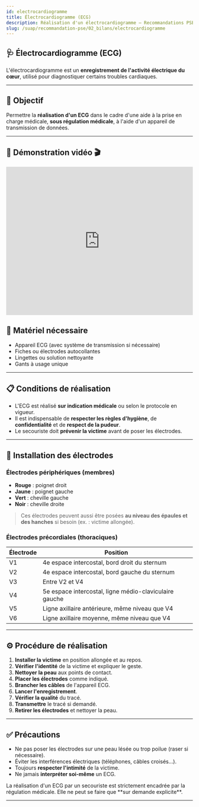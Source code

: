 ```yaml
---
id: electrocardiogramme
title: Électrocardiogramme (ECG)
description: Réalisation d'un électrocardiogramme – Recommandations PSE2
slug: /suap/recommandation-pse/02_bilans/electrocardiogramme
---
```



## 🩺 Électrocardiogramme (ECG)

L'électrocardiogramme est un **enregistrement de l'activité électrique du cœur**, utilisé pour diagnostiquer certains troubles cardiaques.

---

## 🎯 Objectif

Permettre la **réalisation d'un ECG** dans le cadre d'une aide à la prise en charge médicale, **sous régulation médicale**, à l'aide d'un appareil de transmission de données.

---

## 🎥 Démonstration vidéo 🎬

<iframe width="100%" height="400" src="https://www.youtube.com/embed/ry7vLk_L1Sw?start=82" title="Démonstration ECG - placement des électrodes" frameborder="0" allowfullscreen></iframe>


## 🧰 Matériel nécessaire

- Appareil ECG (avec système de transmission si nécessaire)
- Fiches ou électrodes autocollantes
- Lingettes ou solution nettoyante
- Gants à usage unique

---

## 📋 Conditions de réalisation

- L'ECG est réalisé **sur indication médicale** ou selon le protocole en vigueur.
- Il est indispensable de **respecter les règles d'hygiène**, de **confidentialité** et de **respect de la pudeur**.
- Le secouriste doit **prévenir la victime** avant de poser les électrodes.

---

## 🔌 Installation des électrodes

### Électrodes périphériques (membres)

- **Rouge** : poignet droit
- **Jaune** : poignet gauche
- **Vert** : cheville gauche
- **Noir** : cheville droite

> Ces électrodes peuvent aussi être posées **au niveau des épaules et des hanches** si besoin (ex. : victime allongée).

### Électrodes précordiales (thoraciques)

| Électrode | Position |
|-----------|----------|
| V1 | 4e espace intercostal, bord droit du sternum |
| V2 | 4e espace intercostal, bord gauche du sternum |
| V3 | Entre V2 et V4 |
| V4 | 5e espace intercostal, ligne médio-claviculaire gauche |
| V5 | Ligne axillaire antérieure, même niveau que V4 |
| V6 | Ligne axillaire moyenne, même niveau que V4 |

---

## ⚙️ Procédure de réalisation

1. **Installer la victime** en position allongée et au repos.
2. **Vérifier l'identité** de la victime et expliquer le geste.
3. **Nettoyer la peau** aux points de contact.
4. **Placer les électrodes** comme indiqué.
5. **Brancher les câbles** de l'appareil ECG.
6. **Lancer l'enregistrement**.
7. **Vérifier la qualité** du tracé.
8. **Transmettre** le tracé si demandé.
9. **Retirer les électrodes** et nettoyer la peau.

---

## ✅ Précautions

- Ne pas poser les électrodes sur une peau lésée ou trop poilue (raser si nécessaire).
- Éviter les interférences électriques (téléphones, câbles croisés…).
- Toujours **respecter l'intimité** de la victime.
- Ne jamais **interpréter soi-même** un ECG.

<Admonition type="caution" title="Important">
La réalisation d'un ECG par un secouriste est strictement encadrée par la régulation médicale. Elle ne peut se faire que **sur demande explicite**.
</Admonition>

---
